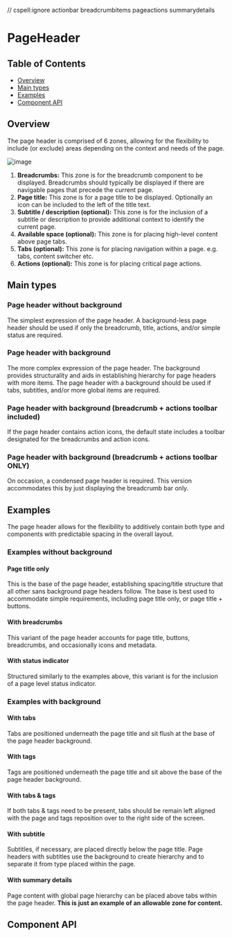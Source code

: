 // cspell:ignore actionbar breadcrumbitems pageactions summarydetails

# PageHeader

## Table of Contents

- [Overview](#overview)
- [Main types](#main-types)
- [Examples](#examples)
- [Component API](#component-api)

## Overview

The page header is comprised of 6 zones, allowing for the flexibility to include
(or exclude) areas depending on the context and needs of the page.

![image](https://user-images.githubusercontent.com/50155706/93520637-69dcad00-f8f4-11ea-8d2a-d56c90beb0b4.png)

1. **Breadcrumbs:** This zone is for the breadcrumb component to be displayed.
   Breadcrumbs should typically be displayed if there are navigable pages that
   precede the current page.
2. **Page title:** This zone is for a page title to be displayed. Optionally an
   icon can be included to the left of the title text.
3. **Subtitle / description (optional):** This zone is for the inclusion of a
   subtitle or description to provide additional context to identify the current
   page.
4. **Available space (optional):** This zone is for placing high-level content
   above page tabs.
5. **Tabs (optional):** This zone is for placing navigation within a page. e.g.
   tabs, content switcher etc.
6. **Actions (optional):** This zone is for placing critical page actions.

## Main types

### Page header without background

The simplest expression of the page header. A background-less page header should
be used if only the breadcrumb, title, actions, and/or simple status are
required.

<Canvas>
  <Story id={getStorybookSlug(pkg, PageHeader.displayName, 'with-buttons')} />
</Canvas>

### Page header with background

The more complex expression of the page header. The background provides
structurality and aids in establishing hierarchy for page headers with more
items. The page header with a background should be used if tabs, subtitles,
and/or more global items are required.

<Canvas>
  <Story id={getStorybookSlug(pkg, PageHeader.displayName, 'with-tabs')} />
</Canvas>

### Page header with background (breadcrumb + actions toolbar included)

If the page header contains action icons, the default state includes a toolbar
designated for the breadcrumbs and action icons.

<Canvas>
  <Story
    id={getStorybookSlug(pkg, PageHeader.displayName, 'with-actions-toolbar')}
  />
</Canvas>

### Page header with background (breadcrumb + actions toolbar ONLY)

On occasion, a condensed page header is required. This version accommodates this
by just displaying the breadcrumb bar only.

<Canvas>
  <Story
    id={getStorybookSlug(
      pkg,
      PageHeader.displayName,
      'with-breadcrumb-actions-toolbar-only'
    )}
  />
</Canvas>

## Examples

The page header allows for the flexibility to additively contain both type and
components with predictable spacing in the overall layout.

### Examples without background

#### Page title only

This is the base of the page header, establishing spacing/title structure that
all other sans background page headers follow. The base is best used to
accommodate simple requirements, including page title only, or page title +
buttons.

<Canvas>
  <Story id={getStorybookSlug(pkg, PageHeader.displayName, 'with-title')} />
</Canvas>

#### With breadcrumbs

This variant of the page header accounts for page title, buttons, breadcrumbs,
and occasionally icons and metadata.

<Canvas>
  <Story
    id={getStorybookSlug(pkg, PageHeader.displayName, 'with-breadcrumbs')}
  />
</Canvas>

#### With status indicator

Structured similarly to the examples above, this variant is for the inclusion of
a page level status indicator.

<Canvas>
  <Story id={getStorybookSlug(pkg, PageHeader.displayName, 'with-buttons')} />
</Canvas>

### Examples with background

#### With tabs

Tabs are positioned underneath the page title and sit flush at the base of the
page header background.

<Canvas>
  <Story id={getStorybookSlug(pkg, PageHeader.displayName, 'with-tabs')} />
</Canvas>

#### With tags

Tags are positioned underneath the page title and sit above the base of the page
header background.

<Canvas>
  <Story id={getStorybookSlug(pkg, PageHeader.displayName, 'with-tags')} />
</Canvas>

#### With tabs & tags

If both tabs & tags need to be present, tabs should be remain left aligned with
the page and tags reposition over to the right side of the screen.

<Canvas>
  <Story
    id={getStorybookSlug(pkg, PageHeader.displayName, 'with-tabs-and-tags')}
  />
</Canvas>

#### With subtitle

Subtitles, if necessary, are placed directly below the page title. Page headers
with subtitles use the background to create hierarchy and to separate it from
type placed within the page.

<Canvas>
  <Story id={getStorybookSlug(pkg, PageHeader.displayName, 'with-subtitle')} />
</Canvas>

#### With summary details

Page content with global page hierarchy can be placed above tabs within the page
header. **This is just an example of an allowable zone for content.**

<Canvas>
  <Story
    id={getStorybookSlug(pkg, PageHeader.displayName, 'with-summary-details')}
  />
</Canvas>

## Component API

<ArgsTable />
